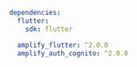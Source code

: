 ```yaml
dependencies:
  flutter:
    sdk: flutter

  amplify_flutter: ^2.0.0
  amplify_auth_cognito: ^2.0.0
```
